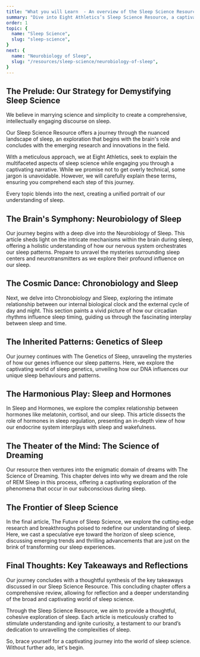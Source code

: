 ```yaml
---
title: "What you will Learn  - An overview of the Sleep Science Resource"
summary: "Dive into Eight Athletics’s Sleep Science Resource, a captivating exploration of the science behind sleep. Discover the neurobiology of sleep, chronobiology, sleep genetics, the role of hormones, the science of dreaming, and the future of sleep research. With scientific precision and engaging storytelling, these articles unravel the perplexity of sleep, empowering you to enhance your understanding and optimize your sleep."
order: 1
topic: {
  name: "Sleep Science",
  slug: "sleep-science",
}
next: {
  name: "Neurobiology of Sleep",
  slug: "/resources/sleep-science/neurobiology-of-sleep",
}
---
```


## The Prelude: Our Strategy for Demystifying Sleep Science
We believe in marrying science and simplicity to create a comprehensive, intellectually engaging discourse on sleep.

<Banner>Our Sleep Science Resource offers a journey through the nuanced landscape of sleep, an exploration that begins with the brain's role and concludes with the emerging research and innovations in the field.</Banner>

With a meticulous approach, we at Eight Athletics, seek to explain the multifaceted aspects of sleep science while engaging you through a captivating narrative. While we promise not to get overly technical, some jargon is unavoidable. However, we will carefully explain these terms, ensuring you comprehend each step of this journey.

Every topic blends into the next, creating a unified portrait of our understanding of sleep.

## The Brain's Symphony: Neurobiology of Sleep
Our journey begins with a deep dive into the <InternalLink word="neurobiologyOfSleep">Neurobiology of Sleep</InternalLink>. This article sheds light on the intricate mechanisms within the brain during sleep, offering a holistic understanding of how our nervous system orchestrates our <SleepLib word="sleepPattern"><SleepLib word="sleepPattern">sleep patterns</SleepLib></SleepLib>. Prepare to unravel the mysteries surrounding <SleepLib word="sleepCenters">sleep centers</SleepLib> and <SleepLib word="neurotransmitters">neurotransmitters</SleepLib> as we explore their profound influence on our sleep.

## The Cosmic Dance: Chronobiology and Sleep
Next, we delve into <InternalLink word="chronobiologyAndSleep">Chronobiology and Sleep</InternalLink>, exploring the intimate relationship between our internal <SleepLib word="biologicalClock">biological clock</SleepLib> and the external cycle of day and night. This section paints a vivid picture of how our <SleepLib word="circadianRhythm">circadian rhythms</SleepLib> influence sleep timing, guiding us through the fascinating interplay between sleep and time.

## The Inherited Patterns: Genetics of Sleep
Our journey continues with <InternalLink word="geneticsOfSleep">The Genetics of Sleep</InternalLink>, unraveling the mysteries of how our genes influence our sleep patterns. Here, we explore the captivating world of sleep genetics, unveiling how our DNA influences our unique sleep behaviours and patterns.

## The Harmonious Play: Sleep and Hormones
In <InternalLink word="sleepAndHormones">Sleep and Hormones</InternalLink>, we explore the complex relationship between <SleepLib word="hormones">hormones</SleepLib> like <SleepLib word="melatonin">melatonin</SleepLib>, cortisol, and our sleep. This article dissects the role of hormones in <SleepLib word="sleepRegulation">sleep regulation</SleepLib>, presenting an in-depth view of how our endocrine system interplays with sleep and wakefulness.

## The Theater of the Mind: The Science of Dreaming
Our resource then ventures into the enigmatic domain of dreams with <InternalLink word="scienceOfDreaming">The Science of Dreaming</InternalLink>. This chapter delves into why we dream and the role of <InternalLink word="remSleep">REM Sleep</InternalLink> in this process, offering a captivating exploration of the phenomena that occur in our subconscious during sleep.

## The Frontier of Sleep Science
In the final article, <InternalLink word="futureOfSleepScience">The Future of Sleep Science</InternalLink>, we explore the cutting-edge research and breakthroughs poised to redefine our understanding of sleep. Here, we cast a speculative eye toward the horizon of sleep science, discussing emerging trends and thrilling advancements that are just on the brink of transforming our sleep experiences.

## Final Thoughts: Key Takeaways and Reflections
Our journey concludes with a thoughtful synthesis of the key takeaways discussed in our Sleep Science Resource. This concluding chapter offers a comprehensive review, allowing for reflection and a deeper understanding of the broad and captivating world of sleep science.

Through the <InternalLink word="sleepScienceResource">Sleep Science Resource</InternalLink>, we aim to provide a thoughtful, cohesive exploration of sleep. Each article is meticulously crafted to stimulate understanding and ignite curiosity, a testament to our brand’s dedication to unravelling the complexities of sleep.

So, brace yourself for a captivating journey into the world of sleep science. Without further ado, let's begin.